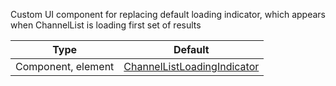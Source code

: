 Custom UI component for replacing default loading indicator, which appears when ChannelList is loading first set of results

| Type | Default |
| - | - |
| Component, element | [ChannelListLoadingIndicator](https://github.com/GetStream/stream-chat-react-native/blob/master/package/src/components/ChannelList/ChannelListLoadingIndicator.tsx) |
